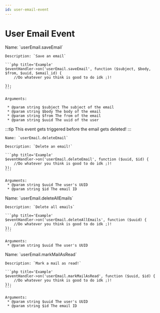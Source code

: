 ```yaml
---
id: user-email-event
---
```


# User Email Event


<Tabs>
<TabItem value='saveEmail' label='saveEmail' default>
    Name: `userEmail.saveEmail`

    Description: `Save an email`

    ```php title='Example'
    $eventHandler->on('userEmail.saveEmail', function ($subject, $body, $from, $uuid, $email_id) {
        //Do whatever you think is good to do idk ;)!

    });
    ```

    Arguments:

     * @param string $subject The subject of the email
     * @param string $body The body of the email
     * @param string $from The from of the email
     * @param string $uuid The uuid of the user

</TabItem>
<TabItem value='deleteEmail' label='deleteEmail'>
    :::tip
        This event gets triggered before the email gets deleted!
    :::
    
    Name: `userEmail.deleteEmail`

    Description: `Delete an email!`

    ```php title='Example'
    $eventHandler->on('userEmail.deleteEmail', function ($uuid, $id) {
        //Do whatever you think is good to do idk ;)!
    });
    ```

    Arguments:
     * @param string $uuid The user's UUID
     * @param string $id The email ID

</TabItem>
<TabItem value='deleteAllEmails' label='deleteAllEmails'>
    Name: `userEmail.deleteAllEmails`

    Description: `Delete all emails`

    ```php title='Example'
    $eventHandler->on('userEmail.deleteAllEmails', function ($uuid) {
        //Do whatever you think is good to do idk ;)!
    });
    ```

    Arguments:
     * @param string $uuid The user's UUID

</TabItem>
<TabItem value='markMailAsRead' label='markMailAsRead'>
    Name: `userEmail.markMailAsRead`

    Description: `Mark a mail as read!`

    ```php title='Example'
    $eventHandler->on('userEmail.markMailAsRead', function ($uuid, $id) {
        //Do whatever you think is good to do idk ;)!
    });
    ```

    Arguments:
     * @param string $uuid The user's UUID
     * @param string $id The email ID

</TabItem>
</Tabs>
